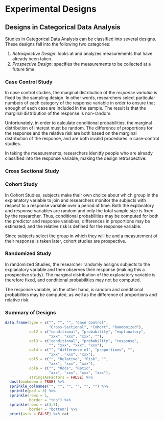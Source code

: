 # Experimental Designs


## Designs in Categorical Data Analysis

Studies in Categorical Data Analysis can be classified into several designs.  These designs fall into the following two categories:

1. _Retrospective Design_: looks at and analyzes measurements that have already been taken.
2. _Prospective Design_: specifies the measurements to be collected at a future time.  

### Case Control Study

In case control studies, the marginal distribution of the _response variable_ is fixed by the sampling design.  In other words, researchers select particular numbers of each category of the response variable in order to ensure that enough of each case are included in the sample.  The result is that the marginal distribution of the response is non-random.

Unfortunately, in order to calculate conditional probabilities, the marginal distribution of interest must be random.  The difference of proportions for the response and the relative risk are both based on the marginal distribution of the response, and are both invalid procedures in case-control studies.

In taking the measurements, researchers idenitfy people who are already classified into the response variable, making the design retrospective.

### Cross Sectional Study


### Cohort Study

In Cohort Studies, subjects make their own choice about which group in the explanatory variable to join and researchers monitor the subjects with respect to a response variable over a period of time.  Both the explanatory and response variables are random and only the total sample size is fixed by the researcher.  Thus, conditional probabilities may be computed for both the predictor and response variables; differences in proportions may be estimated; and the relative risk is defined for the response variable.

Since subjects select the group in which they will be and a measurement of their response is taken later, cohort studies are prospective.

### Randomized Study

In randomized Studies, the researcher randomly assigns subjects to the explanatory variable and then observes their response (making this a prospective study).  The marginal distribution of the explanatory variable is therefore fixed, and conditional probabilities may not be computed.

The response variable, on the other hand, is random and conditional probabilites may be computed, as well as the difference of proportions and relative risk.


### Summary of Designs

```r
data.frame(type = c("", "", "", "Case Control", 
                    "Cross-Sectional", "Cohort", "Randomized"),
           col2 = c("conditional", "probability", "explanatory",
                    "xxx", "xxx", "xxx", ""),
           col3 = c("conditional", "probability", "response",
                    "", "xxx", "xxx", "xxx"),
           col4 = c("", "difference of", "proportions", "",
                    "xxx", "xxx", "xxx"),
           col5 = c("", "Relative", "Risk", "",
                    "xxx", "xxx", "xxx"),
           col6 = c("", "Odds", "Ratio", 
                    "xxx", "xxx", "xxx", "xxx"),
           stringsAsFactors = FALSE) %>%
  dust(bookdown = TRUE) %>%
  sprinkle_colnames("", "", "", "", "", "") %>%
  sprinkle(pad = 3) %>%
  sprinkle(rows = 1, 
           border = "top") %>%
  sprinkle(rows = c(3:7), 
           border = "bottom") %>%
  print(asis = FALSE) %>% cat
```
